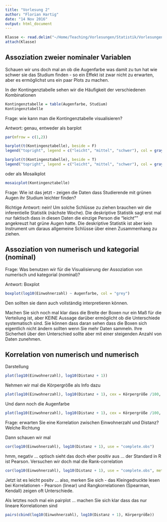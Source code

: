```yaml
---
title: "Vorlesung 2"
author: "Florian Hartig"
date: "14 Nov 2016"
output: html_document
---
```


```r
Klasse <- read.delim("~/Home/Teaching/Vorlesungen/Statistik/Vorlesungen/16-11-Biostatistik/Biostatistik Vorlesung.csv", na.strings = "")
attach(Klasse)
```


## Assoziation zweier nominaler Variablen

Schauen wir uns doch mal an ob die Augenfarbe was damit zu tun hat wie schwer sie das Studium finden - so ein Effekt ist zwar nicht zu erwarten, aber es ermöglichst uns ein paar Plots zu machen. 

In der Kontingenztabelle sehen wir die Häufigkeit der verschiedenen Kombinationen


```r

Kontingenztabelle = table(Augenfarbe, Studium)
Kontingenztabelle

```

Frage: wie kann man die Kontingenztabelle visualisieren? 

Antwort: genau, entweder als barplot

```r
par(mfrow = c(1,2))

barplot(t(Kontingenztabelle), beside = F)
legend("topright", legend = c("leicht", "mittel", "schwer"), col = gray.colors(3), pch = 15)

barplot(t(Kontingenztabelle), beside = T)
legend("topright", legend = c("leicht", "mittel", "schwer"), col = gray.colors(3), pch = 15)
```

oder als Mosaikplot

```r
mosaicplot(Kontingenztabelle)
```

Frage: Wie ist das jetzt - zeigen die Daten dass Studierende mit grünen Augen ihr Studium leichter finden?

Richtige Antwort: nein! Um solche Schlüsse zu ziehen brauchen wir die inferentielle Statistik (nächste Woche). Die deskriptive Statistik sagt erst mal nur faktisch dass in diesen Daten die einzige Person die "leicht"" angekreuzt hat grüne Augen hatte. Die deskriptive Statistik ist aber kein Instrument um daraus allgemeine Schlüsse über einen Zusammenhang zu ziehen.

## Assoziation von numerisch und kategorial (nominal)

Frage: Was benutzen wir für die Visualisierung der Assoziation von numerisch und kategorial (nominal)?

Antwort: Boxplot

```r
boxplot(log10(Einwohnerzahl) ~ Augenfarbe, col = "grey")
```

Den sollten sie dann auch vollständig interpretieren können. 

Machen Sie sich noch mal klar dass die Breite der Boxen nur ein Maß für die Verteilung ist, aber KEINE Aussage darüber ermöglicht ob die Unterschiede systematisch sind. Sie können dass daran sehen dass die Boxen sich eigentlich nicht ändern sollten wenn Sie mehr Daten sammeln. Ihre Sicherheit über den Unterschied sollte aber mit einer steigenden Anzahl von Daten zunehmen. 

## Korrelation von numerisch und numerisch

Darstellung

```r

plot(log10(Einwohnerzahl), log10(Distanz + 1))

```

Nehmen wir mal die Körpergröße als Info dazu

```r

plot(log10(Einwohnerzahl), log10(Distanz + 1), cex = Körpergröße /100, pch = 16)

```

Und dann noch die Augenfarbe

```r

plot(log10(Einwohnerzahl), log10(Distanz + 1), cex = Körpergröße /100, pch = 16, col = c("darkblue", "brown", "darkgreen")[Augenfarbe])

```

Frage: erwarten Sie eine Korrelation zwischen Einwohnerzahl und Distanz? Welche Richtung

Dann schauen wir mal

```r
cor(log10(Einwohnerzahl), log10(Distanz + 1), use = "complete.obs")

```

hmm, negativ ... optisch sieht das doch eher positiv aus ... der Standard in R ist Pearson. Versuchen wir doch mal die Rank-correlation 

```r
cor(log10(Einwohnerzahl), log10(Distanz + 1), use = "complete.obs", method = "kendall")
```

Jetzt ist es leicht positv ... also, merken Sie sich - das Kleingedruckte lesen bei Korrelationen - Pearson (linear) und Rangkorrelationen (Spearman, Kendall) zeigen oft Unterschiede. 

Als letztes noch mal ein pairplot ... machen Sie sich klar dass das nur lineare Korrelationen sind

```r
pairs(cbind(log10(Einwohnerzahl), log10(Distanz + 1), Körpergröße))
```












